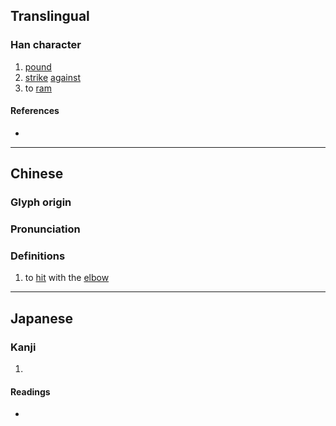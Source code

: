 {{character info/new}}
==Translingual==

===Han character===
{{Han char|rn=64|rad=手|as=11|sn=14|four=|canj=QQKX|ids=⿰扌舂}}

# [[pound]]
# [[strike]] [[against]]
# to [[ram]]

====References====
* {{Han ref|kx=0449.150|dkj=12565|dj=0800.010|hdz=31941.080|uh=644F|ud=25679}}

----

==Chinese==
{{zh-forms}}

===Glyph origin===
{{Han etym}}

===Pronunciation===
{{zh-pron
|m=chōng,zhé
|c=sung1
|mc=y
|oc=y
|cat=v
}}

===Definitions===
{{zh-hanzi}}

# to [[hit]] with the [[elbow]]

----

==Japanese==

===Kanji===
{{ja-kanji|grade=|rs=手11}}

# {{rfdef|ja|sort=手11}}

====Readings====
* {{ja-readings|on=しょう,しゅ|kun=つく}}